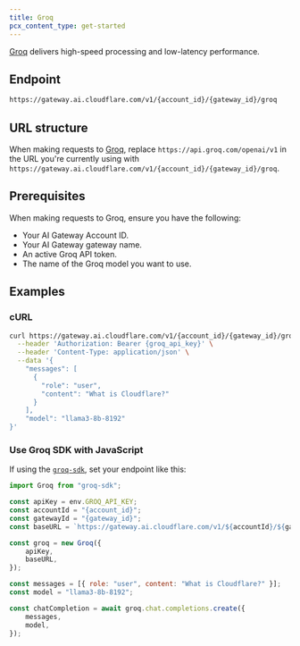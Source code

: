 ```yaml
---
title: Groq
pcx_content_type: get-started
---
```


[Groq](https://groq.com/) delivers high-speed processing and low-latency performance.

## Endpoint

```txt
https://gateway.ai.cloudflare.com/v1/{account_id}/{gateway_id}/groq
```

## URL structure

When making requests to [Groq](https://groq.com/), replace `https://api.groq.com/openai/v1` in the URL you're currently using with `https://gateway.ai.cloudflare.com/v1/{account_id}/{gateway_id}/groq`.

## Prerequisites

When making requests to Groq, ensure you have the following:

- Your AI Gateway Account ID.
- Your AI Gateway gateway name.
- An active Groq API token.
- The name of the Groq model you want to use.

## Examples

### cURL

```bash title="Example fetch request"
curl https://gateway.ai.cloudflare.com/v1/{account_id}/{gateway_id}/groq/chat/completions \
  --header 'Authorization: Bearer {groq_api_key}' \
  --header 'Content-Type: application/json' \
  --data '{
    "messages": [
      {
        "role": "user",
        "content": "What is Cloudflare?"
      }
    ],
    "model": "llama3-8b-8192"
}'
```

### Use Groq SDK with JavaScript

If using the [`groq-sdk`](https://www.npmjs.com/package/groq-sdk), set your endpoint like this:

```js title="JavaScript"
import Groq from "groq-sdk";

const apiKey = env.GROQ_API_KEY;
const accountId = "{account_id}";
const gatewayId = "{gateway_id}";
const baseURL = `https://gateway.ai.cloudflare.com/v1/${accountId}/${gatewayId}/groq`;

const groq = new Groq({
	apiKey,
	baseURL,
});

const messages = [{ role: "user", content: "What is Cloudflare?" }];
const model = "llama3-8b-8192";

const chatCompletion = await groq.chat.completions.create({
	messages,
	model,
});
```
